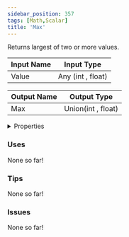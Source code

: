 ```yaml
---
sidebar_position: 357
tags: [Math,Scalar]
title: 'Max'
---
```


Returns largest of two or more values.




<EsbSvg />

| Input Name | Input Type |
|-----------|-----------|
| Value | Any (int , float) |

| Output Name | Output Type |
|-----------|-----------|
| Max | Union(int , float) |


<details>
  <summary>Properties</summary>
  <div>
    <div>
    <table>
      <thead>
        <tr>
          <th>Is beta required?</th>
          <th>❌</th>
        </tr>
        <tr>
          <th>Is this chip a trolling risk?</th>
          <th>❌</th>
        </tr>
        <tr>
          <th>Is this chip a role assignment risk?</th>
          <th>❌</th>
        </tr>
        <tr>
          <th>Chip UUID</th>
          <th>1cb807b1-85e7-4c14-b3ae-5775b7873b7d</th>
        </tr>
      </thead>
    </table>
    </div>
  </div>
</details>

### Uses

None so far!

### Tips

None so far!

### Issues

None so far!